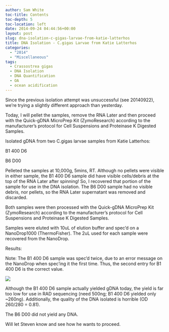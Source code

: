 ```yaml
---
author: Sam White
toc-title: Contents
toc-depth: 5
toc-location: left
date: 2014-09-24 04:44:56+00:00
layout: post
slug: dna-isolation-c-gigas-larvae-from-katie-latterhos
title: DNA Isolation - C.gigas Larvae from Katie Latterhos
categories:
  - "2014"
  - "Miscellaneous"
tags:
  - Crassostrea gigas
  - DNA Isolation
  - DNA Quantification
  - OA
  - ocean acidification
---
```


Since the previous isolation attempt was unsuccessful (see 20140922), we're trying a slightly different approach than yesterday.

Today, I will pellet the samples, remove the RNA Later and then proceed with the Quick-gDNA MicroPrep Kit (ZymoResearch) according to the manufacturer's protocol for Cell Suspensions and Proteinase K Digested Samples.

Isolated gDNA from two C.gigas larvae samples from Katie Latterhos:

B1 400 D6

B6 D00

Pelleted the samples at 10,000g, 5mins, RT. Although no pellets were visible in either sample, the B1 400 D6 sample did have visible cells/debris at the top of the RNA Later after spinning! So, I recovered that portion of the sample for use in the DNA isolation. The B6 D00 sample had no visible debris, nor pellets, so the RNA Later supernatant was removed and discarded.

Both samples were then processed with the Quick-gDNA MicroPrep Kit (ZymoResearch) according to the manufacturer's protocol for Cell Suspensions and Proteinase K Digested Samples.

Samples were eluted with 10uL of elution buffer and spec'd on a NanoDrop1000 (ThermoFisher). The 2uL used for each sample were recovered from the NanoDrop.

Results:

Note: The B1 400 D6 sample was spec'd twice, due to an error message on the NanoDrop when spec'ing it the first time. Thus, the second entry for B1 400 D6 is the correct value.

![](https://eagle.fish.washington.edu/Arabidopsis/20140923%20-%20Gigas%20larvae%20ODs-01.JPG)

Although the B1 400 D6 sample actually yielded gDNA today, the yield is far too low for use in RAD sequencing (need 500ng; B1 400 D6 yielded only ~260ng). Additionally, the quality of the DNA isolated is horrible (OD 260/280 = 0.81).

The B6 D00 did not yield any DNA.

Will let Steven know and see how he wants to proceed.

